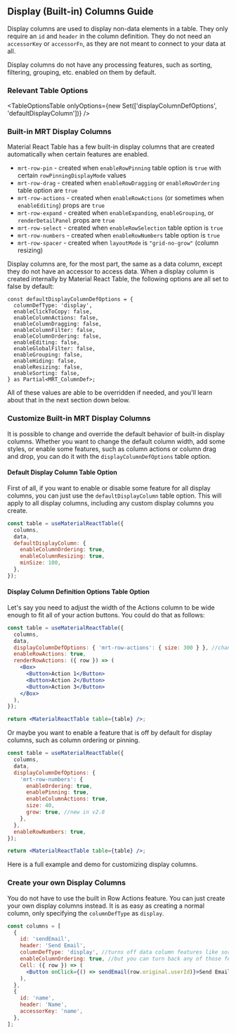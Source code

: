 
<Head>
  <title>{'Display (Built-in) Columns - Material React Table V2 Docs'}</title>
  <meta
    name="description"
    content="How to create or edit display columns in Material React Table"
  />
</Head>

## Display (Built-in) Columns Guide

Display columns are used to display non-data elements in a table. They only require an `id` and `header` in the column definition. They do not need an `accessorKey` or `accessorFn`, as they are not meant to connect to your data at all.

Display columns do not have any processing features, such as sorting, filtering, grouping, etc. enabled on them by default.

### Relevant Table Options

<TableOptionsTable
  onlyOptions={new Set(['displayColumnDefOptions', 'defaultDisplayColumn'])}
/>

### Built-in MRT Display Columns

Material React Table has a few built-in display columns that are created automatically when certain features are enabled.

- `mrt-row-pin` - created when `enableRowPinning` table option is `true` with certain `rowPinningDisplayMode` values
- `mrt-row-drag` - created when `enableRowDragging` or `enableRowOrdering` table option are `true`
- `mrt-row-actions` - created when `enableRowActions` (or sometimes when `enableEditing`) props are `true`
- `mrt-row-expand` - created when `enableExpanding`, `enableGrouping`, or `renderDetailPanel` props are `true`
- `mrt-row-select` - created when `enableRowSelection` table option is `true`
- `mrt-row-numbers` - created when `enableRowNumbers` table option is `true`
- `mrt-row-spacer` - created when `layoutMode` is `"grid-no-grow"` (column resizing)

Display columns are, for the most part, the same as a data column, except they do not have an accessor to access data. When a display column is created internally by Material React Table, the following options are all set to false by default:

```tsx
const defaultDisplayColumnDefOptions = {
  columnDefType: 'display',
  enableClickToCopy: false,
  enableColumnActions: false,
  enableColumnDragging: false,
  enableColumnFilter: false,
  enableColumnOrdering: false,
  enableEditing: false,
  enableGlobalFilter: false,
  enableGrouping: false,
  enableHiding: false,
  enableResizing: false,
  enableSorting: false,
} as Partial<MRT_ColumnDef>;
```

All of these values are able to be overridden if needed, and you'll learn about that in the next section down below.

### Customize Built-in MRT Display Columns

It is possible to change and override the default behavior of built-in display columns. Whether you want to change the default column width, add some styles, or enable some features, such as column actions or column drag and drop, you can do it with the `displayColumnDefOptions` table option.

#### Default Display Column Table Option

First of all, if you want to enable or disable some feature for all display columns, you can just use the `defaultDisplayColumn` table option. This will apply to all display columns, including any custom display columns you create.

```jsx
const table = useMaterialReactTable({
  columns,
  data,
  defaultDisplayColumn: {
    enableColumnOrdering: true,
    enableColumnResizing: true,
    minSize: 100,
  },
});
```

#### Display Column Definition Options Table Option

Let's say you need to adjust the width of the Actions column to be wide enough to fit all of your action buttons. You could do that as follows:

```jsx
const table = useMaterialReactTable({
  columns,
  data,
  displayColumnDefOptions: { 'mrt-row-actions': { size: 300 } }, //change width of actions column to 300px
  enableRowActions: true,
  renderRowActions: ({ row }) => (
    <Box>
      <Button>Action 1</Button>
      <Button>Action 2</Button>
      <Button>Action 3</Button>
    </Box>
  ),
});

return <MaterialReactTable table={table} />;
```

Or maybe you want to enable a feature that is off by default for display columns, such as column ordering or pinning.

```jsx
const table = useMaterialReactTable({
  columns,
  data,
  displayColumnDefOptions: {
    'mrt-row-numbers': {
      enableOrdering: true,
      enablePinning: true,
      enableColumnActions: true,
      size: 40,
      grow: true, //new in v2.8
    },
  },
  enableRowNumbers: true,
});

return <MaterialReactTable table={table} />;
```

Here is a full example and demo for customizing display columns.

<Example />

### Create your own Display Columns

You do not have to use the built in Row Actions feature. You can just create your own display columns instead. It is as easy as creating a normal column, only specifying the `columnDefType` as `display`.

```jsx
const columns = [
  {
    id: 'sendEmail',
    header: 'Send Email',
    columnDefType: 'display', //turns off data column features like sorting, filtering, etc.
    enableColumnOrdering: true, //but you can turn back any of those features on if you want like this
    Cell: ({ row }) => (
      <Button onClick={() => sendEmail(row.original.userId)}>Send Email</Button>
    ),
  },
  {
    id: 'name',
    header: 'Name',
    accessorKey: 'name',
  },
];
```
